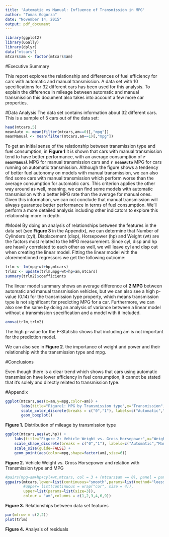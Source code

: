 ```yaml
---
title: 'Automatic vs Manual: Influence of Transmission in MPG'
author: "Tomas Gogorza"
date: "November 14, 2015"
output: pdf_document
---
```


```r
library(ggplot2)
library(GGally)
library(dplyr)
data("mtcars")
mtcars$am <- factor(mtcars$am)
```

#Executive Summary

This report explores the relationship and differences of fuel efficiency for cars with automatic and manual transmission. A data set with 10 specifications for 32 different cars has been used for this analysis. To explain the difference in mileage between automatic and manual transmission this document also takes into account a few more car properties.


#Data Analysis
The data set contains information about 32 different cars. This is a sample of 5 cars out of the data set:
```r
head(mtcars,5)
meanAuto <- mean(filter(mtcars,am==0)[,"mpg"])
meanManual <- mean(filter(mtcars,am==1)[,"mpg"])
```

To get an initial sense of the relationship between transmission type and fuel consumption, in **Figure 1** it is shown that cars with manual transmission tend to have better performance, with an average consumption of **`r meanManual`** MPG for manual transmission cars and **`r meanAuto`** MPG for cars running on automatic transmission. Although the figure shows a tendency of better fuel autonomy on models with manual transmission, we can also find some cars with manual transmission which perform worse than the average consumption for automatic cars. This criterion applies the other way around as well, meaning, we can find some models with automatic transmission with a better MPG rate than the average for manual ones. Given this information, we can not conclude that manual transmission will always guarantee better performance in terms of fuel consumption. We'll perform a more detailed analysis including other indicators to explore this relationship more in depth.


#Model
By doing an analysis of relationships between the features in the data set (see **Figure 3** in the Appendix), we can determine that Number of Cylinders (cyl), Displacement (disp), Horsepower (hp) and Weight (wt) are the factors most related to the MPG measurement. Since cyl, disp and hp are heavily correlated to each other as well, we will leave cyl and disp out when creating the linear model.
Fitting the linear model with the aforementioned regressors we get the following outcome:
```r
trlm <- lm(mpg~wt+hp,mtcars)
trlm2 <- update(trlm,mpg~wt+hp+am,mtcars)
summary(trlm2)$coefficients
```

The linear model summary shows an average difference of **2 MPG** between automatic and manual transmission vehicles, but we can also see a high p-value (0.14) for the transmission type property, which means transmission type is not significant for predicting MPG for a car. 
Furthermore, we can also see the same by doing an analysis of variance between a linear model without a transmission specification and a model with it included.

```r
anova(trlm,trlm2)
```

The high p-value for the F-Statistic shows that including am is not important for the prediction model.

We can also see in **Figure 2**. the importance of weight and power and their relationship with the transmission type and mpg.

#Conclusions

Even though there is a clear trend which shows that cars using automatic transmission have lower efficiency in fuel consumption, it cannot be stated that it's solely and directly related to transmission type.

\newpage

#Appendix
```r
ggplot(mtcars,aes(x=am,y=mpg,color=am)) +
       labs(title="Figure1: MPG by Transmission type",x="Transmission",y="MPG") +
       scale_color_discrete(breaks = c("0","1"), labels=c("Automatic","Manual")) + 
       geom_boxplot() 
```

**Figure 1.** Distribution of mileage by transmission type 

```r
ggplot(mtcars,aes(wt,hp)) + 
    labs(title="Figure 2: Vehicle Weight vs. Gross Horsepower",x="Weight",y="Horsepower") +
    scale_shape_discrete(breaks = c("0","1"), labels=c("Automatic","Manual"), name="Transmission") + 
    scale_size(guide=FALSE) +
    geom_point(aes(color=mpg,shape=factor(am),size=6))
```

**Figure 2.** Vehicle Weight vs. Gross Horsepower and relation with Transmission type and MPG

```r
#pairs(mpg~am+hp+cyl+wt,mtcars, col = 3 + (mtcars$am == 0), panel = panel.smooth)
ggpairs(mtcars,lower=list(continuous="smooth",params=list(method="loess")), 
        #upper= list(continuous = wrap("cor", size = 4)),
        upper=list(params=list(size=3)),
        colour = "am",columns = c(1,2,3,4,6,9))
```

**Figure 3.** Relationships between data set features

```r
par(mfrow = c(2,2))
plot(trlm)
```

**Figure 4.** Analysis of residuals